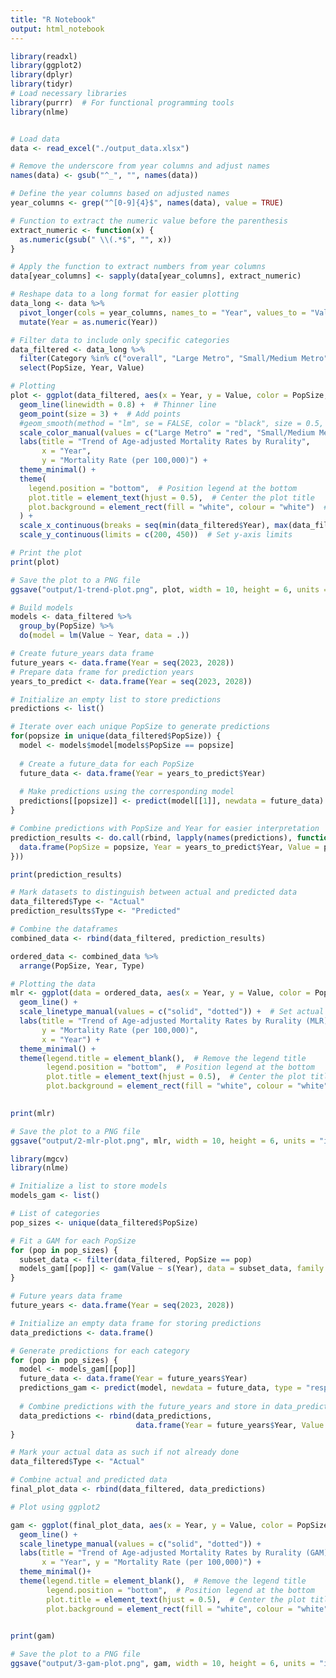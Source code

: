 ---
title: "R Notebook"
output: html_notebook
---


```{r}
library(readxl)
library(ggplot2)
library(dplyr)
library(tidyr)
# Load necessary libraries
library(purrr)  # For functional programming tools
library(nlme)


# Load data
data <- read_excel("./output_data.xlsx")

# Remove the underscore from year columns and adjust names
names(data) <- gsub("^_", "", names(data))

# Define the year columns based on adjusted names
year_columns <- grep("^[0-9]{4}$", names(data), value = TRUE)

# Function to extract the numeric value before the parenthesis
extract_numeric <- function(x) {
  as.numeric(gsub(" \\(.*$", "", x))
}

# Apply the function to extract numbers from year columns
data[year_columns] <- sapply(data[year_columns], extract_numeric)

# Reshape data to a long format for easier plotting
data_long <- data %>%
  pivot_longer(cols = year_columns, names_to = "Year", values_to = "Value") %>%
  mutate(Year = as.numeric(Year)) 

# Filter data to include only specific categories
data_filtered <- data_long %>%
  filter(Category %in% c("overall", "Large Metro", "Small/Medium Metro", "Rural")) %>%
  select(PopSize, Year, Value) 

# Plotting
plot <- ggplot(data_filtered, aes(x = Year, y = Value, color = PopSize, group = PopSize)) +
  geom_line(linewidth = 0.8) +  # Thinner line
  geom_point(size = 3) +  # Add points
  #geom_smooth(method = "lm", se = FALSE, color = "black", size = 0.5, formula = y ~ x)+  # Specify the formula  # Trend lines
  scale_color_manual(values = c("Large Metro" = "red", "Small/Medium Metro" = "blue", "Rural" = "orange")) +
  labs(title = "Trend of Age-adjusted Mortality Rates by Rurality",
       x = "Year",
       y = "Mortality Rate (per 100,000)") +
  theme_minimal() +
  theme(
    legend.position = "bottom",  # Position legend at the bottom
    plot.title = element_text(hjust = 0.5),  # Center the plot title
    plot.background = element_rect(fill = "white", colour = "white")  # Set plot background
  ) +
  scale_x_continuous(breaks = seq(min(data_filtered$Year), max(data_filtered$Year), by = 1)) +  # Yearly breaks
  scale_y_continuous(limits = c(200, 450))  # Set y-axis limits

# Print the plot
print(plot)

# Save the plot to a PNG file
ggsave("output/1-trend-plot.png", plot, width = 10, height = 6, units = "in")

```







```{r}

# Build models
models <- data_filtered %>%
  group_by(PopSize) %>%
  do(model = lm(Value ~ Year, data = .))

# Create future_years data frame
future_years <- data.frame(Year = seq(2023, 2028))
# Prepare data frame for prediction years
years_to_predict <- data.frame(Year = seq(2023, 2028))

# Initialize an empty list to store predictions
predictions <- list()

# Iterate over each unique PopSize to generate predictions
for(popsize in unique(data_filtered$PopSize)) {
  model <- models$model[models$PopSize == popsize]
  
  # Create a future_data for each PopSize
  future_data <- data.frame(Year = years_to_predict$Year)
  
  # Make predictions using the corresponding model
  predictions[[popsize]] <- predict(model[[1]], newdata = future_data)
}

# Combine predictions with PopSize and Year for easier interpretation
prediction_results <- do.call(rbind, lapply(names(predictions), function(popsize) {
  data.frame(PopSize = popsize, Year = years_to_predict$Year, Value = predictions[[popsize]])
}))

print(prediction_results)

```


```{r}

# Mark datasets to distinguish between actual and predicted data
data_filtered$Type <- "Actual"
prediction_results$Type <- "Predicted"

# Combine the dataframes
combined_data <- rbind(data_filtered, prediction_results)

ordered_data <- combined_data %>%
  arrange(PopSize, Year, Type)

```

```{r}

# Plotting the data
mlr <- ggplot(data = ordered_data, aes(x = Year, y = Value, color = PopSize, linetype = Type)) +
  geom_line() +
  scale_linetype_manual(values = c("solid", "dotted")) +  # Set actual data as solid and predictions as dotted
  labs(title = "Trend of Age-adjusted Mortality Rates by Rurality (MLR) ",
       y = "Mortality Rate (per 100,000)",
       x = "Year") +
  theme_minimal() +
  theme(legend.title = element_blank(),  # Remove the legend title
        legend.position = "bottom",  # Position legend at the bottom
        plot.title = element_text(hjust = 0.5),  # Center the plot title
        plot.background = element_rect(fill = "white", colour = "white"))  # Set plot background

  
print(mlr)

# Save the plot to a PNG file
ggsave("output/2-mlr-plot.png", mlr, width = 10, height = 6, units = "in")

```

```{r}
library(mgcv)
library(nlme)

# Initialize a list to store models
models_gam <- list()

# List of categories
pop_sizes <- unique(data_filtered$PopSize)

# Fit a GAM for each PopSize
for (pop in pop_sizes) {
  subset_data <- filter(data_filtered, PopSize == pop)
  models_gam[[pop]] <- gam(Value ~ s(Year), data = subset_data, family = gaussian())
}

# Future years data frame
future_years <- data.frame(Year = seq(2023, 2028))

# Initialize an empty data frame for storing predictions
data_predictions <- data.frame()

# Generate predictions for each category
for (pop in pop_sizes) {
  model <- models_gam[[pop]]
  future_data <- data.frame(Year = future_years$Year)
  predictions_gam <- predict(model, newdata = future_data, type = "response")
  
  # Combine predictions with the future_years and store in data_predictions
  data_predictions <- rbind(data_predictions, 
                            data.frame(Year = future_years$Year, Value = predictions_gam, PopSize = pop, Type = "Predicted"))
}

# Mark your actual data as such if not already done
data_filtered$Type <- "Actual"

# Combine actual and predicted data
final_plot_data <- rbind(data_filtered, data_predictions)

# Plot using ggplot2

gam <- ggplot(final_plot_data, aes(x = Year, y = Value, color = PopSize, linetype = Type)) +
  geom_line() +
  scale_linetype_manual(values = c("solid", "dotted")) +
  labs(title = "Trend of Age-adjusted Mortality Rates by Rurality (GAM)",
       x = "Year", y = "Mortality Rate (per 100,000)") +
  theme_minimal()+
  theme(legend.title = element_blank(),  # Remove the legend title
        legend.position = "bottom",  # Position legend at the bottom
        plot.title = element_text(hjust = 0.5),  # Center the plot title
        plot.background = element_rect(fill = "white", colour = "white"))  # Set plot background

  
print(gam)

# Save the plot to a PNG file
ggsave("output/3-gam-plot.png", gam, width = 10, height = 6, units = "in")


```
